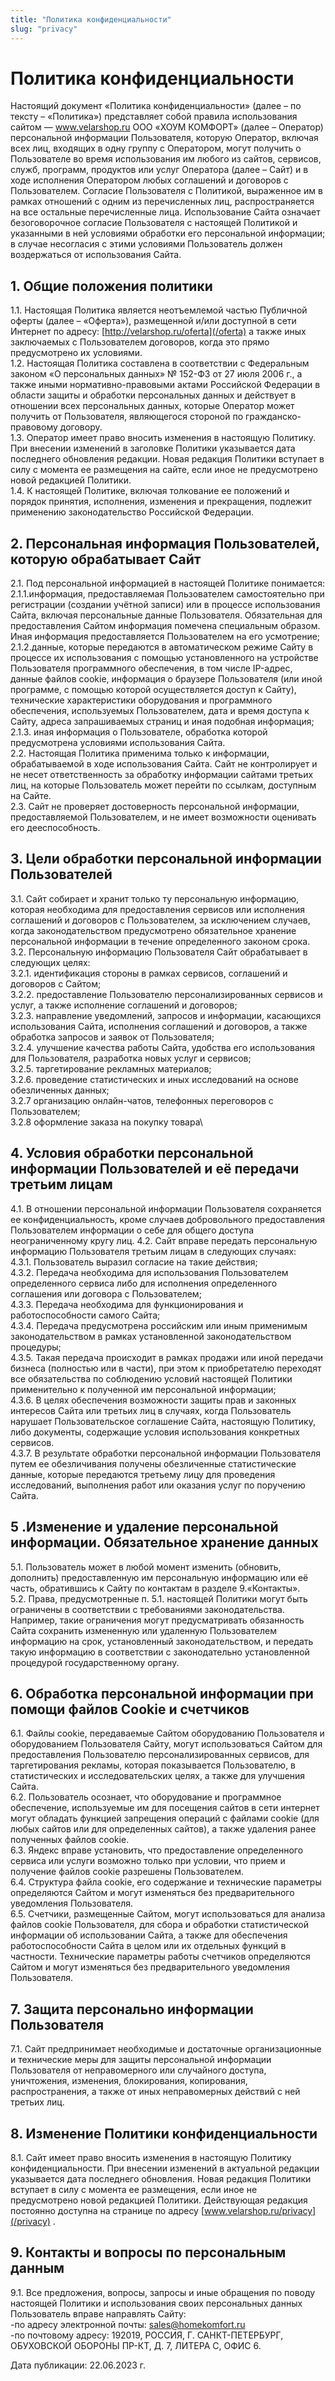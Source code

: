 ```yaml
---
title: "Политика конфиденциальности"
slug: "privacy"
---
```


# Политика конфиденциальности

Настоящий документ «Политика конфиденциальности» (далее – по тексту – «Политика») представляет собой правила использования сайтом — www.velarshop.ru ООО «ХОУМ КОМФОРТ» (далее – Оператор) персональной информации Пользователя, которую Оператор, включая всех лиц, входящих в одну группу с Оператором, могут получить о Пользователе во время использования им любого из сайтов, сервисов, служб, программ, продуктов или услуг Оператора (далее – Сайт) и в ходе исполнения Оператором любых соглашений и договоров с Пользователем. Согласие Пользователя с Политикой, выраженное им в рамках отношений с одним из перечисленных лиц, распространяется на все остальные перечисленные лица.
Использование Сайта означает безоговорочное согласие Пользователя с настоящей Политикой и указанными в ней условиями обработки его персональной информации; в случае несогласия с этими условиями Пользователь должен воздержаться от использования Сайта.

## 1. Общие положения политики

1.1. Настоящая Политика является неотъемлемой частью Публичной оферты (далее – «Оферта»), размещенной и/или доступной в сети Интернет по адресу: [http://velarshop.ru/oferta](/oferta) а также иных заключаемых с Пользователем договоров, когда это прямо предусмотрено их условиями.\
1.2. Настоящая Политика составлена в соответствии с Федеральным законом «О персональных данных» № 152-ФЗ от 27 июля 2006 г., а также иными нормативно-правовыми актами Российской Федерации в области защиты и обработки персональных данных и действует в отношении всех персональных данных, которые Оператор может получить от Пользователя, являющегося стороной по гражданско-правовому договору.\
1.3. Оператор имеет право вносить изменения в настоящую Политику. При внесении изменений в заголовке Политики указывается дата последнего обновления редакции. Новая редакция Политики вступает в силу с момента ее размещения на сайте, если иное не предусмотрено новой редакцией Политики.\
1.4. К настоящей Политике, включая толкование ее положений и порядок принятия, исполнения, изменения и прекращения, подлежит применению законодательство Российской Федерации.

## 2. Персональная информация Пользователей, которую обрабатывает Сайт

2.1. Под персональной информацией в настоящей Политике понимается:\
2.1.1.информация, предоставляемая Пользователем самостоятельно при регистрации (создании учётной записи) или в процессе использования Сайта, включая персональные данные Пользователя. Обязательная для предоставления Сайтом информация помечена специальным образом. Иная информация предоставляется Пользователем на его усмотрение;\
2.1.2.данные, которые передаются в автоматическом режиме Сайту в процессе их использования с помощью установленного на устройстве Пользователя программного обеспечения, в том числе IP-адрес, данные файлов cookie, информация о браузере Пользователя (или иной программе, с помощью которой осуществляется доступ к Сайту), технические характеристики оборудования и программного обеспечения, используемых Пользователем, дата и время доступа к Сайту, адреса запрашиваемых страниц и иная подобная информация;\
2.1.3. иная информация о Пользователе, обработка которой предусмотрена условиями использования Сайта.\
2.2. Настоящая Политика применима только к информации, обрабатываемой в ходе использования Сайта. Сайт не контролирует и не несет ответственность за обработку информации сайтами третьих лиц, на которые Пользователь может перейти по ссылкам, доступным на Сайте.\
2.3. Сайт не проверяет достоверность персональной информации, предоставляемой Пользователем, и не имеет возможности оценивать его дееспособность.

## 3. Цели обработки персональной информации Пользователей

3.1. Сайт собирает и хранит только ту персональную информацию, которая необходима для предоставления сервисов или исполнения соглашений и договоров с Пользователем, за исключением случаев, когда законодательством предусмотрено обязательное хранение персональной информации в течение определенного законом срока.\
3.2. Персональную информацию Пользователя Сайт обрабатывает в следующих целях:\
3.2.1. идентификация стороны в рамках сервисов, соглашений и договоров с Сайтом;\
3.2.2. предоставление Пользователю персонализированных сервисов и услуг, а также исполнение соглашений и договоров;\
3.2.3. направление уведомлений, запросов и информации, касающихся использования Сайта, исполнения соглашений и договоров, а также обработка запросов и заявок от Пользователя;\
3.2.4. улучшение качества работы Сайта, удобства его использования для Пользователя, разработка новых услуг и сервисов;\
3.2.5. таргетирование рекламных материалов;\
3.2.6. проведение статистических и иных исследований на основе обезличенных данных;\
3.2.7 организацию онлайн-чатов, телефонных переговоров с Пользователем;\
3.2.8 оформление заказа на покупку товара\

## 4. Условия обработки персональной информации Пользователей и её передачи третьим лицам

4.1. В отношении персональной информации Пользователя сохраняется ее конфиденциальность, кроме случаев добровольного предоставления Пользователем информации о себе для общего доступа неограниченному кругу лиц.
4.2. Сайт вправе передать персональную информацию Пользователя третьим лицам в следующих случаях:\
4.3.1. Пользователь выразил согласие на такие действия;\
4.3.2. Передача необходима для использования Пользователем определенного сервиса либо для исполнения определенного соглашения или договора с Пользователем;\
4.3.3. Передача необходима для функционирования и работоспособности самого Сайта;\
4.3.4. Передача предусмотрена российским или иным применимым законодательством в рамках установленной законодательством процедуры;\
4.3.5. Такая передача происходит в рамках продажи или иной передачи бизнеса (полностью или в части), при этом к приобретателю переходят все обязательства по соблюдению условий настоящей Политики применительно к полученной им персональной информации;\
4.3.6. В целях обеспечения возможности защиты прав и законных интересов Сайта или третьих лиц в случаях, когда Пользователь нарушает Пользовательское соглашение Сайта, настоящую Политику, либо документы, содержащие условия использования конкретных сервисов.\
4.3.7. В результате обработки персональной информации Пользователя путем ее обезличивания получены обезличенные статистические данные, которые передаются третьему лицу для проведения исследований, выполнения работ или оказания услуг по поручению Сайта.

## 5 .Изменение и удаление персональной информации. Обязательное хранение данных

5.1. Пользователь может в любой момент изменить (обновить, дополнить) предоставленную им персональную информацию или её часть, обратившись к Сайту по контактам в разделе 9.«Контакты».\
5.2. Права, предусмотренные п. 5.1. настоящей Политики могут быть ограничены в соответствии с требованиями законодательства. Например, такие ограничения могут предусматривать обязанность Сайта сохранить измененную или удаленную Пользователем информацию на срок, установленный законодательством, и передать такую информацию в соответствии с законодательно установленной процедурой государственному органу.

## 6. Обработка персональной информации при помощи файлов Cookie и счетчиков

6.1. Файлы cookie, передаваемые Сайтом оборудованию Пользователя и оборудованием Пользователя Сайту, могут использоваться Сайтом для предоставления Пользователю персонализированных сервисов, для таргетирования рекламы, которая показывается Пользователю, в статистических и исследовательских целях, а также для улучшения Сайта.\
6.2. Пользователь осознает, что оборудование и программное обеспечение, используемые им для посещения сайтов в сети интернет могут обладать функцией запрещения операций с файлами cookie (для любых сайтов или для определенных сайтов), а также удаления ранее полученных файлов cookie.\
6.3. Яндекс вправе установить, что предоставление определенного сервиса или услуги возможно только при условии, что прием и получение файлов cookie разрешены Пользователем.\
6.4. Структура файла cookie, его содержание и технические параметры определяются Сайтом и могут изменяться без предварительного уведомления Пользователя.\
6.5. Счетчики, размещенные Сайтом, могут использоваться для анализа файлов cookie Пользователя, для сбора и обработки статистической информации об использовании Сайта, а также для обеспечения работоспособности Сайта в целом или их отдельных функций в частности. Технические параметры работы счетчиков определяются Сайтом и могут изменяться без предварительного уведомления Пользователя.

## 7. Защита персонально информации Пользователя

7.1. Сайт предпринимает необходимые и достаточные организационные и технические меры для защиты персональной информации Пользователя от неправомерного или случайного доступа, уничтожения, изменения, блокирования, копирования, распространения, а также от иных неправомерных действий с ней третьих лиц.

## 8. Изменение Политики конфиденциальности

8.1. Сайт имеет право вносить изменения в настоящую Политику конфиденциальности. При внесении изменений в актуальной редакции указывается дата последнего обновления. Новая редакция Политики вступает в силу с момента ее размещения, если иное не предусмотрено новой редакцией Политики. Действующая редакция постоянно доступна на странице по адресу [www.velarshop.ru/privacy](/privacy) .

## 9. Контакты и вопросы по персональным данным

9.1. Все предложения, вопросы, запросы и иные обращения по поводу настоящей Политики и использования своих персональных данных Пользователь вправе направлять Сайту:\
-по адресу электронной почты: sales@homekomfort.ru\
-по почтовому адресу: 192019, РОССИЯ, Г. САНКТ-ПЕТЕРБУРГ, ОБУХОВСКОЙ ОБОРОНЫ ПР-КТ, Д. 7, ЛИТЕРА С, ОФИС 6.

Дата публикации: 22.06.2023 г.
